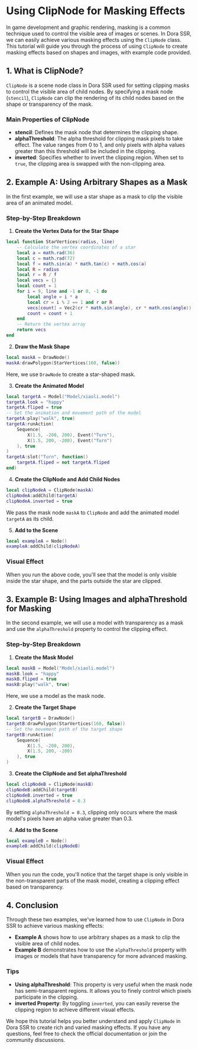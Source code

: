 
# Using ClipNode for Masking Effects

In game development and graphic rendering, masking is a common technique used to control the visible area of images or scenes. In Dora SSR, we can easily achieve various masking effects using the `ClipNode` class. This tutorial will guide you through the process of using `ClipNode` to create masking effects based on shapes and images, with example code provided.

## 1. What is ClipNode?

`ClipNode` is a scene node class in Dora SSR used for setting clipping masks to control the visible area of child nodes. By specifying a mask node (`stencil`), `ClipNode` can clip the rendering of its child nodes based on the shape or transparency of the mask.

### Main Properties of ClipNode

- **stencil**: Defines the mask node that determines the clipping shape.
- **alphaThreshold**: The alpha threshold for clipping mask pixels to take effect. The value ranges from 0 to 1, and only pixels with alpha values greater than this threshold will be included in the clipping.
- **inverted**: Specifies whether to invert the clipping region. When set to `true`, the clipping area is swapped with the non-clipping area.

## 2. Example A: Using Arbitrary Shapes as a Mask

In the first example, we will use a star shape as a mask to clip the visible area of an animated model.

### Step-by-Step Breakdown

1. **Create the Vertex Data for the Star Shape**

<Tabs groupId="language-select">
<TabItem value="lua" label="Lua">

```lua
local function StarVertices(radius, line)
	-- Calculate the vertex coordinates of a star
	local a = math.rad(36)
	local c = math.rad(72)
	local f = math.sin(a) * math.tan(c) + math.cos(a)
	local R = radius
	local r = R / f
	local vecs = {}
	local count = 1
	for i = 9, line and -1 or 0, -1 do
		local angle = i * a
		local cr = i % 2 == 1 and r or R
		vecs[count] = Vec2(cr * math.sin(angle), cr * math.cos(angle))
		count = count + 1
	end
	-- Return the vertex array
	return vecs
end
```

</TabItem>
</Tabs>

2. **Draw the Mask Shape**

<Tabs groupId="language-select">
<TabItem value="lua" label="Lua">

```lua
local maskA = DrawNode()
maskA:drawPolygon(StarVertices(160, false))
```

</TabItem>
</Tabs>

Here, we use `DrawNode` to create a star-shaped mask.

3. **Create the Animated Model**

<Tabs groupId="language-select">
<TabItem value="lua" label="Lua">

```lua
local targetA = Model("Model/xiaoli.model")
targetA.look = "happy"
targetA.fliped = true
-- Set the animation and movement path of the model
targetA:play("walk", true)
targetA:runAction(
	Sequence(
		X(1.5, -200, 200), Event("Turn"),
		X(1.5, 200, -200), Event("Turn")
	), true
)
targetA:slot("Turn", function()
	targetA.fliped = not targetA.fliped
end)
```

</TabItem>
</Tabs>

4. **Create the ClipNode and Add Child Nodes**

<Tabs groupId="language-select">
<TabItem value="lua" label="Lua">

```lua
local clipNodeA = ClipNode(maskA)
clipNodeA:addChild(targetA)
clipNodeA.inverted = true
```

</TabItem>
</Tabs>

We pass the mask node `maskA` to `ClipNode` and add the animated model `targetA` as its child.

5. **Add to the Scene**

<Tabs groupId="language-select">
<TabItem value="lua" label="Lua">

```lua
local exampleA = Node()
exampleA:addChild(clipNodeA)
```

</TabItem>
</Tabs>

### Visual Effect

When you run the above code, you'll see that the model is only visible inside the star shape, and the parts outside the star are clipped.

## 3. Example B: Using Images and alphaThreshold for Masking

In the second example, we will use a model with transparency as a mask and use the `alphaThreshold` property to control the clipping effect.

### Step-by-Step Breakdown

1. **Create the Mask Model**

<Tabs groupId="language-select">
<TabItem value="lua" label="Lua">

```lua
local maskB = Model("Model/xiaoli.model")
maskB.look = "happy"
maskB.fliped = true
maskB:play("walk", true)
```

</TabItem>
</Tabs>

Here, we use a model as the mask node.

2. **Create the Target Shape**

<Tabs groupId="language-select">
<TabItem value="lua" label="Lua">

```lua
local targetB = DrawNode()
targetB:drawPolygon(StarVertices(160, false))
-- Set the movement path of the target shape
targetB:runAction(
	Sequence(
		X(1.5, -200, 200),
		X(1.5, 200, -200)
	), true
)
```

</TabItem>
</Tabs>

3. **Create the ClipNode and Set alphaThreshold**

<Tabs groupId="language-select">
<TabItem value="lua" label="Lua">

```lua
local clipNodeB = ClipNode(maskB)
clipNodeB:addChild(targetB)
clipNodeB.inverted = true
clipNodeB.alphaThreshold = 0.3
```

</TabItem>
</Tabs>

By setting `alphaThreshold = 0.3`, clipping only occurs where the mask model's pixels have an alpha value greater than 0.3.

4. **Add to the Scene**

<Tabs groupId="language-select">
<TabItem value="lua" label="Lua">

```lua
local exampleB = Node()
exampleB:addChild(clipNodeB)
```

</TabItem>
</Tabs>

### Visual Effect

When you run the code, you'll notice that the target shape is only visible in the non-transparent parts of the mask model, creating a clipping effect based on transparency.

## 4. Conclusion

Through these two examples, we've learned how to use `ClipNode` in Dora SSR to achieve various masking effects:

- **Example A** shows how to use arbitrary shapes as a mask to clip the visible area of child nodes.
- **Example B** demonstrates how to use the `alphaThreshold` property with images or models that have transparency for more advanced masking.

### Tips

- **Using alphaThreshold**: This property is very useful when the mask node has semi-transparent regions. It allows you to finely control which pixels participate in the clipping.
- **inverted Property**: By toggling `inverted`, you can easily reverse the clipping region to achieve different visual effects.

We hope this tutorial helps you better understand and apply `ClipNode` in Dora SSR to create rich and varied masking effects. If you have any questions, feel free to check the official documentation or join the community discussions.

